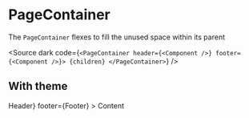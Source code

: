 
<Meta title="Components/PageContainer" component={PageContainer} />

# PageContainer

The `PageContainer` flexes to fill the unused space within its parent

<Source dark code={`
  <PageContainer header={<Component />} footer={<Component />}>
    {children}
  </PageContainer>
`} />

<Props of={PageContainer} />

## With theme

<Preview withToolbar>
  <Story name="With theme">
    <ThemeProvider theme={theme}>
      <div style={{ display: 'flex', flexDirection: 'column', height: 300 }}>
        <PageContainer
          as="main"
          header={<ContentContainer as="header">Header</ContentContainer>}
          footer={<ContentContainer as="footer">Footer</ContentContainer>}
        >
          Content
        </PageContainer>
      </div>
    </ThemeProvider>
  </Story>
</Preview>

